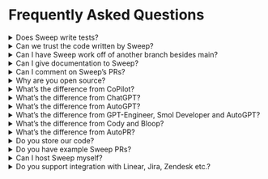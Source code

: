 # Frequently Asked Questions

<details>
<summary>Does Sweep write tests?</summary>

Yep! The easiest way to have Sweep write tests is by modifying the `description` parameter in your `sweep.yaml`. You can add something like:
“In [your repository], the tests are written in [your format]. If you modify business logic, modify the tests as well using this format.” You can add anything you’d like to the description parameter, including formatting rules (like PEP8), code style, etc!

</details>

<details>
<summary>Can we trust the code written by Sweep?</summary>

You should always review the PR. However, we also perform testing to make sure the PR works using your existing GitHub actions.
To get the best performance, add GitHub actions that lint, test, and validate your code.

</details>

<details>
<summary>Can I have Sweep work off of another branch besides main?</summary>

Yes! In the `sweep.yaml`, you can set the `branch` parameter to something besides your default branch, and Sweep will use that as a reference.

</details>

<details>
<summary>Can I give documentation to Sweep?</summary>

Yes! In the `sweep.yaml`, you can specify docs. Be sure to pick the prefix of the site, which will allow us to only fetch the docs you need.
Check out the example here: https://github.com/sweepai/sweep/blob/main/sweep.yaml.

</details>

<details>
<summary>Can I comment on Sweep’s PRs?</summary>

Yep! You have three options depending on the degree of the change:

1. You can comment on the issue, and Sweep will rewrite the entire pull request. This will use one of your GPT4 credits.
2. You can comment on the pull request (not a file) and Sweep can make substantial changes to the pull request. Sweep will search the codebase, and is able to modify and create files.
3. You can comment on the file directly, and Sweep will only modify that file. Use this for small single file changes.

</details>

<details>
<summary>Why are you open source?</summary>

We’re open source so that our users can see exactly how their data is processed, as well as learn from how Sweep works! We’re really excited about building a community of Sweep users(like you!).

</details>

<details>
<summary>What’s the difference from CoPilot?</summary>

Copilot lives in your IDE and writes small chunks of code at a time. This takes ~3-5 seconds, and you need to watch it the entire time. Sweep runs completely asynchronously, and handles the task end to end. This might take 10-15 minutes, but you’re able to walk away and come back to a finished pull request. Copilot also doesn’t have access to the latest documentation.

</details>

<details>
<summary>What’s the difference from ChatGPT?</summary>

ChatGPT can’t write the actual PR, and you’d have to paste the generated code into your codebase and create a PR yourself. ChatGPT doesn’t have access to your codebase and the latest documentation, so it’s limited with large software projects.

</details>

<details>
<summary>What’s the difference from AutoGPT?</summary>

AutoGPT (and similar tools) doesn’t work, and Sweep works. We don’t allow the language model to perform open domain tool execution (which doesn’t work well). We perform a fixed flow of search → plan → write code → validate code, repeating the last two steps. This lets us reliably generate PRs corresponding to the user description.

</details>

<details>
<summary>What’s the difference from GPT-Engineer, Smol Developer and AutoGPT?</summary>

Sweep is built to improve on an existing codebase, which is a more frequent and higher need, than generating boilerplate, which is mostly a solved problem since you can just fork existing boilerplates.

</details>

<details>
<summary>What’s the difference from Cody and Bloop?</summary>

We do more than just chat-with-your-code by actually creating pull requests.

</details>

<details>
<summary>What’s the difference from AutoPR?</summary>

We're shipping new features at Sweep everyday and unfortunately it looks like AutoPR hasn't received any updates in months.

</details>

<details>
<summary>Do you store our code?</summary>

We access your GitHub repository at runtime. At the end of execution, your code is deleted from the server. To perform search over your codebase, we use the hashed contents along with the embeddings. This allows us to avoid storing any code as plaintext. Read more about it here: [https://docs.sweep.dev/blogs/search-infra](https://docs.sweep.dev/blogs/search-infra).

</details>

<details>
<summary>Do you have example Sweep PRs?</summary>

Yes! Check out [https://docs.sweep.dev/examples](https://docs.sweep.dev/examples).

</details>

<details>
<summary>Can I host Sweep myself?</summary>

Not at the moment, we want to work closely with all of our users and respond to their feedback. Self hosting doesn’t allow us to do this at the moment. Please reach out at team@sweep.dev if you have more questions.

</details>

<details>
<summary>Do you support integration with Linear, Jira, Zendesk etc.?</summary>

We don't directly support it but we recommend setting up a Zapier plugin that syncs GitHub issues from Linear/Jira. This will automatically create the GitHub issues when you make a Linear/Jira issue which will trigger Sweep if prefixed with "Sweep: ".

</details>
